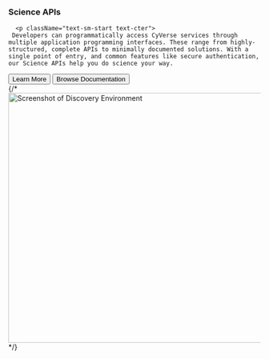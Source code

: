 <div id="scienceapis">
<div className="
px-4 pt-5 px-sm-1 px-xs-1
border-bottom">
    <h3 className="mb-4 mb-sm-2 mb-xs-2 display-6 text-cter">Science APIs</h3>
    <div className="mx-auto">
    
      <p className="text-sm-start text-cter">
     Developers can programmatically access CyVerse services through multiple application programming interfaces. These range from highly-structured, complete APIs to minimally documented solutions. With a single point of entry, and common features like secure authentication, our Science APIs help you do science your way.
</p>    
      <div className="d-grid gap-2 d-sm-flex justify-content-sm-center mb-5">
        <button type="button" className="btn btn-primary btn-lg px-4 me-sm-3">Learn More</button>
        <button type="button" className="btn btn-outline-secondary btn-lg px-4">Browse Documentation</button>
      </div>
    </div>
    <div className="overflow-hidden">
      <div className="px-5 text-center d-none d-sm-block d-xs-block">
        {/*<img src="/images/Jetstream.png" className="img-fluid border rounded-3 shadow-lg mb-4" alt="Screenshot of Discovery Environment" loading="lazy" width="700" height="500"/>*/}
      </div>
    </div>

  </div>
  </div>
